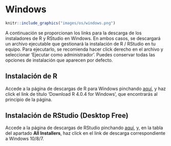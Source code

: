 # Windows

```r
knitr::include_graphics("images/os/windows.png")
```

A continuación se proporcionan los links para la descarga de los instaladores de R y RStudio en Windows. En ambos casos, se descargará un archivo ejecutable que gestionará la instalación de R / RStudio en tu equipo. Para ejecutarlo, se recomienda hacer click derecho en el archivo y seleccionar 'Ejecutar como administrador'. Puedes conservar todas las opciones de instalación que aparecen por defecto.

## Instalación de R
Accede a la página de descargas de R para Windows pinchando [aquí](https://ftp.cixug.es/CRAN/bin/windows/base/){target="_blank"}, y haz click el link de título 'Download R 4.0.4 for Windows', que encontrarás al principio de la página.


## Instalación de RStudio (Desktop Free)
Accede a la página de descargas de RStudio pinchando [aquí](https://rstudio.com/products/rstudio/download/#download){target="_blank"},  y, en la tabla del apartado **All Installers**,  haz click en el link de descarga correspondiente a Windows 10/8/7.
